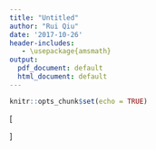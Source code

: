 ```yaml
---
title: "Untitled"
author: "Rui Qiu"
date: '2017-10-26'
header-includes:
   - \usepackage{amsmath}
output:
  pdf_document: default
  html_document: default
---
```


```r
knitr::opts_chunk$set(echo = TRUE)
```

\[
\begin{split}
\sqrt{\text{rRej}}=\underset{(1.120)}{1.230}+\underset{(0.003)}{0.012}\text{Fire}-\underset{(0.001)}{0.003}\text{Theft}-\underset{(0.116)}{0.139}\text{LogIncome}+\underset{(0.001)}{0.004}\text{Race}+\underset{(0.001)}{0.003}\text{Age}
\end{split}
\]
